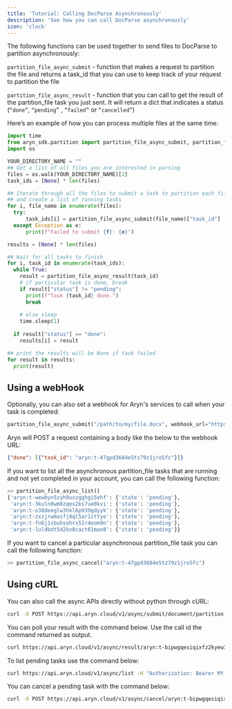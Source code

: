 ```yaml
---
title: 'Tutorial: Calling DocParse Asynchronously'
description: 'See how you can call DocParse asynchronously'
icon: 'clock'
---
```


The following functions can be used together to send files to DocParse to partition asynchronously:  

`partition_file_async_submit` - function that makes a request to partition the file and returns a task_id that you can use to keep track of your request to partition the file

`partition_file_async_result` - function that you can call to get the result of the partition_file task you just sent. It will return a dict that indicates a status (`“done”`, `“pending”` , `“failed”` or `“cancelled”`)

Here’s an example of how you can process multiple files at the same time:

```python
import time
from aryn_sdk.partition import partition_file_async_submit, partition_file_async_result
import os

YOUR_DIRECTORY_NAME = ""
## Get a list of all files you are interested in parsing
files = os.walk(YOUR_DIRECTORY_NAME)[2]
task_ids = [None] * len(files)

## Iterate through all the files to submit a task to partition each file
## and create a list of running tasks
for i, file_name in enumerate(files):
  try:
      task_ids[i] = partition_file_async_submit(file_name)["task_id"]
  except Exception as e:
      print(f"Failed to submit {f}: {e}")

results = [None] * len(files)

## Wait for all tasks to finish
for i, task_id in enumerate(task_ids):
  while True:
    result = partition_file_async_result(task_id)
    # if particular task is done, break 
    if result["status"] != "pending":
      print(f"Task {task_id} done.")
      break
      
    # else sleep
    time.sleep(1)
       
  if result["status"] == "done":
    results[i] = result

## print the results will be None if task failed
for result in results:
  print(result)
```

## Using a webHook

Optionally, you can also set a webhook for Aryn's services to call when your task is completed:

```python
partition_file_async_submit("/path/to/my/file.docx", webhook_url="https://example.com/alert")
```

Aryn will POST a request containing a body like the below to the webhook URL:

```json
{"done": [{"task_id": "aryn:t-47gpd3604e5tz79z1jro5fc"}]}
```

If you want to list all the asynchronous partition_file tasks that are running and not yet completed in your account, you can call the following function:

```python
>> partition_file_async_list()
{'aryn:t-wewbyn5zyh9uxzgghgi5ehf': {'state': 'pending'},
 'aryn:t-3kuln0wm0zqex2ks7ue0kvi': {'state': 'pending'},
 'aryn:t-o38deeglw3hkl6p939gdyyk': {'state': 'pending'},
 'aryn:t-zxzjrwmaifj8ql5ar1zttye': {'state': 'pending'},
 'aryn:t-fn6j1sbuhsohrx51r4eom9n': {'state': 'pending'},
 'aryn:t-luldbdt5d2kn8cact61mao8': {'state': 'pending'}}
```

If you want to cancel a particular asynchronous partition_file task you can call the following function: 

```python
>> partition_file_async_cancel("aryn:t-47gpd3604e5tz79z1jro5fc")
```

## Using cURL

You can also call the async APIs directly without python through cURL:

```bash
curl -X POST https://api.aryn.cloud/v1/async/submit/document/partition -F "file=@path/to/file.pdf" -F 'options={"use_ocr": true}' -H "Authorization: Bearer MY_ARYN_API_KEY"
```

You can poll your result with the command below. Use the call id the command returned as output.

```bash
curl https://api.aryn.cloud/v1/async/result/aryn:t-bipwgqesiqixfz2kyew3j8d -H "Authorization: Bearer MY_ARYN_API_KEY"
```

To list pending tasks use the command below:

```bash
curl https://api.aryn.cloud/v1/async/list -H "Authorization: Bearer MY_ARYN_API_KEY"
```

You can cancel a pending task with the command below:

```bash
curl -X POST https://api.aryn.cloud/v1/async/cancel/aryn:t-bipwgqesiqixfz2kyew3j8d -H "Authorization: Bearer MY_ARYN_API_KEY"
```